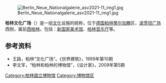[[Image:Berlin_Neue_Nationalgalerie_asv2021-11_img1.jpg|thumb]]

'''柏林文化广场'''（{{lang-de|Kulturforum}}）是一组[[文化|文化]]设施的统称，位于[[德国|德国]][[柏林|柏林]][[蒂尔加滕|蒂尔加滕]]区，[[波茨坦广场|波茨坦广场]]西侧，属前[[西柏林|西柏林]]。包括：[[新国家美术馆|新国家美术馆]]、[[柏林音乐厅|柏林音乐厅]]等。

== 参考资料 ==
* 王路，柏林“文化广场”。《世界建筑》，1999年第10期
* 李文军，“柏林和柏林的博物馆”，《设计家》，2009年第5期

[[Category:柏林国立博物馆|Category:柏林国立博物馆]]
[[Category:博物馆区|Category:博物馆区]]